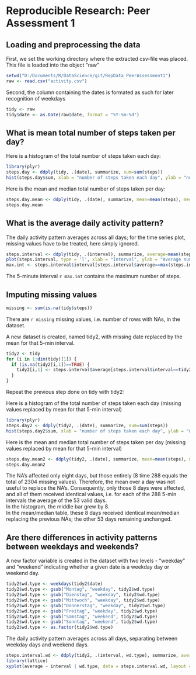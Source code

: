 # Reproducible Research: Peer Assessment 1


## Loading and preprocessing the data

First, we set the working directory where the extracted csv-file was placed. This file is loaded into the object "raw"

```r
setwd("D:/Documents/R/DataScience/git/RepData_PeerAssessment1")
raw <- read.csv("activity.csv")
```

Second, the column containing the dates is formated as such for later recognition of weekdays

```r
tidy <- raw
tidy$date <- as.Date(raw$date, format = "%Y-%m-%d")
```


## What is mean total number of steps taken per day?

Here is a histogram of the total number of steps taken each day:

```r
library(plyr)
steps.day <- ddply(tidy, .(date), summarize, sum=sum(steps))
hist(steps.day$sum, xlab = "number of steps taken each day", ylab = "number of days within the 2-month-range", main = "Histogram (ignoring missing values)")
```

Here is the mean and median total number of steps taken per day:

```r
steps.day.mean <- ddply(tidy, .(date), summarize, mean=mean(steps), median=median(steps))
steps.day.mean
```


## What is the average daily activity pattern?

The daily activity pattern averages across all days; for the time series plot, missing values have to be treated, here simply ignored.

```r
steps.interval <- ddply(tidy, .(interval), summarize, average=mean(steps, na.rm=TRUE))
plot(steps.interval, type = 'l', xlab = "Interval", ylab = "Average number of steps")
max.int <- steps.interval$interval[steps.interval$average==max(steps.interval$average)]
```

The 5-minute interval `r max.int` contains the maximum number of steps.


## Imputing missing values

```r
missing <- sum(is.na(tidy$steps))
```

There are `r missing` missing values, i.e. number of rows with NAs, in the dataset.

A new dataset is created, named tidy2, with missing date replaced by the mean for that 5-min interval.

```r
tidy2 <- tidy
for (i in 1:dim(tidy)[1]) {
  if (is.na(tidy2[i,1])==TRUE) {
    tidy2[i,1] <- steps.interval$average[steps.interval$interval==tidy2[i,3]]
  }
}
```

Repeat the previous step done on tidy with tidy2: 

Here is a histogram of the total number of steps taken each day (missing values replaced by mean for that 5-min interval)

```r
library(plyr)
steps.day2 <- ddply(tidy2, .(date), summarize, sum=sum(steps))
hist(steps.day2$sum, xlab = "number of steps taken each day", ylab = "number of days within the 2-month-range", main = "Histogram (missing values replaced by 5-min average)")
```

Here is the mean and median total number of steps taken per day (missing values replaced by mean for that 5-min interval)

```r
steps.day.mean2 <- ddply(tidy2, .(date), summarize, mean=mean(steps), median=median(steps))
steps.day.mean2
```

The NA's affected only eight days, but those entirely (8 time 288 equals the total of 2304 missing values). Therefore, the mean over a day was not useful to replace the NA's. Consequently, only those 8 days were affected, and all of them received identical values, i.e. for each of the 288 5-min intervals the average of the 53 valid days.  
In the histogram, the middle bar grew by 8.  
In the mean/median table, these 8 days received identical mean/median replacing the previous NAs; the other 53 days remaining unchanged.


## Are there differences in activity patterns between weekdays and weekends?

A new factor variable is created in the dataset with two levels - "weekday" and "weekend" indicating whether a given date is a weekday day or weekend day.

```r
tidy2$wd.type <- weekdays(tidy2$date)
tidy2$wd.type <- gsub("Montag", "weekday", tidy2$wd.type)
tidy2$wd.type <- gsub("Dienstag", "weekday", tidy2$wd.type)
tidy2$wd.type <- gsub("Mittwoch", "weekday", tidy2$wd.type)
tidy2$wd.type <- gsub("Donnerstag", "weekday", tidy2$wd.type)
tidy2$wd.type <- gsub("Freitag", "weekday", tidy2$wd.type)
tidy2$wd.type <- gsub("Samstag", "weekend", tidy2$wd.type)
tidy2$wd.type <- gsub("Sonntag", "weekend", tidy2$wd.type)
tidy2$wd.type <- as.factor(tidy2$wd.type)
```

The daily activity pattern averages across all days, separating between weekday days and weekend days. 

```r
steps.interval.wd <- ddply(tidy2, .(interval, wd.type), summarize, average=mean(steps))
library(lattice)
xyplot(average ~ interval | wd.type, data = steps.interval.wd, layout = c(1,2), type = 'l', xlab = "Interval", ylab = "Average number of steps")

```

